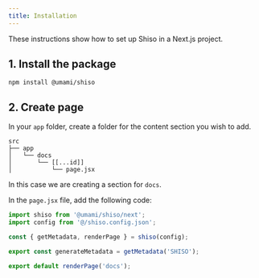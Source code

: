 ```yaml
---
title: Installation
---
```


These instructions show how to set up Shiso in a Next.js project.

## 1. Install the package

```shell
npm install @umami/shiso
```

## 2. Create page

In your `app` folder, create a folder for the content section you wish to add.

```text
src
├── app
│   └── docs
│       └── [[...id]]
│           └── page.jsx
```

In this case we are creating a section for `docs`.

In the `page.jsx` file, add the following code:

```javascript
import shiso from '@umami/shiso/next';
import config from '@/shiso.config.json';

const { getMetadata, renderPage } = shiso(config);

export const generateMetadata = getMetadata('SHISO');

export default renderPage('docs');
```
